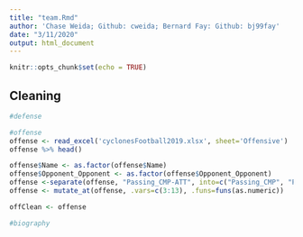 ```yaml
---
title: "team.Rmd"
author: 'Chase Weida; Github: cweida; Bernard Fay: Github: bj99fay'
date: "3/11/2020"
output: html_document
---
```


```r
knitr::opts_chunk$set(echo = TRUE)
```

## Cleaning
```r
#defense

#offense
offense <- read_excel('cyclonesFootball2019.xlsx', sheet='Offensive')
offense %>% head()

offense$Name <- as.factor(offense$Name)
offense$Opponent_Opponent <- as.factor(offense$Opponent_Opponent)
offense <-separate(offense, "Passing_CMP-ATT", into=c("Passing_CMP", "Passing_ATT"), sep="-\r\n ")
offense <- mutate_at(offense, .vars=c(3:13), .funs=funs(as.numeric))

offClean <- offense

#biography

```
